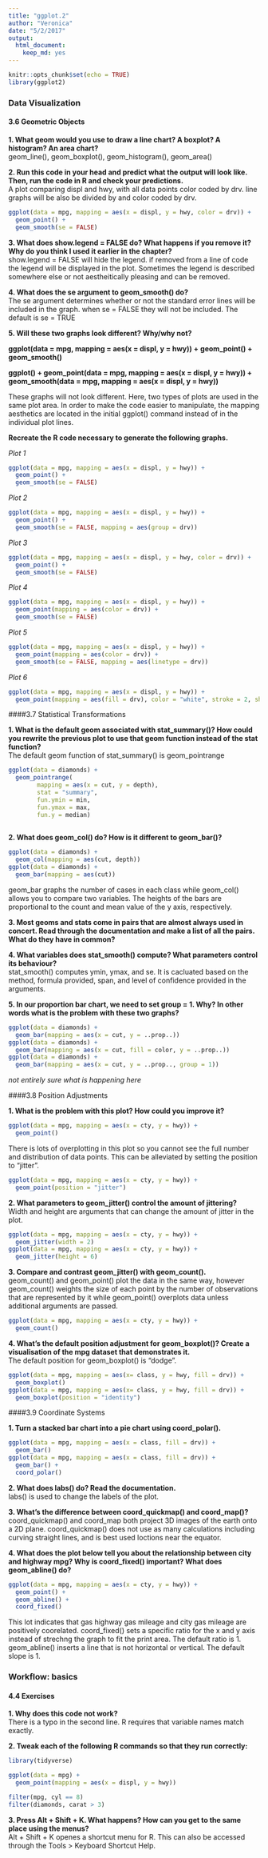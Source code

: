 ```yaml
---
title: "ggplot.2"
author: "Veronica"
date: "5/2/2017"
output: 
  html_document: 
    keep_md: yes
---
```


```r
knitr::opts_chunk$set(echo = TRUE)
library(ggplot2)
```
### Data Visualization

#### 3.6 Geometric Objects

**1. What geom would you use to draw a line chart? A boxplot? A histogram? An area chart?**  
geom_line(), geom_boxplot(), geom_histogram(), geom_area()

**2. Run this code in your head and predict what the output will look like. Then, run the code in R and check your predictions.**  
A plot comparing displ and hwy, with all data points color coded by drv. line graphs will be also be divided by and color coded by drv.

```r
ggplot(data = mpg, mapping = aes(x = displ, y = hwy, color = drv)) + 
  geom_point() + 
  geom_smooth(se = FALSE)
```

**3. What does show.legend = FALSE do? What happens if you remove it?
Why do you think I used it earlier in the chapter?**  
show.legend = FALSE will hide the legend. if removed from a line of code the legend will be displayed in the plot. Sometimes the legend is described somewhere else or not aestheitically pleasing and can be removed. 

**4. What does the se argument to geom_smooth() do?**  
The se argument determines whether or not the standard error lines will be included in the graph. when se = FALSE they will not be included. The default is se = TRUE

**5. Will these two graphs look different? Why/why not?**  

**ggplot(data = mpg, mapping = aes(x = displ, y = hwy)) +** 
  **geom_point() + **
  **geom_smooth()**

**ggplot() + **
  **geom_point(data = mpg, mapping = aes(x = displ, y = hwy)) + **
  **geom_smooth(data = mpg, mapping = aes(x = displ, y = hwy))**
  
These graphs will not look different. Here, two types of plots are used in the same plot area. In order to make the code easier to manipulate, the mapping aesthetics are located in the initial ggplot() command instead of in the individual plot lines. 

**Recreate the R code necessary to generate the following graphs.**  

_Plot 1_
```r
ggplot(data = mpg, mapping = aes(x = displ, y = hwy)) + 
  geom_point() +
  geom_smooth(se = FALSE)
```

_Plot 2_  
```r
ggplot(data = mpg, mapping = aes(x = displ, y = hwy)) + 
  geom_point() +
  geom_smooth(se = FALSE, mapping = aes(group = drv))
```

_Plot 3_
```r
ggplot(data = mpg, mapping = aes(x = displ, y = hwy, color = drv)) + 
  geom_point() +
  geom_smooth(se = FALSE)
```

_Plot 4_
```r
ggplot(data = mpg, mapping = aes(x = displ, y = hwy)) + 
  geom_point(mapping = aes(color = drv)) +
  geom_smooth(se = FALSE)
```

_Plot 5_
```r
ggplot(data = mpg, mapping = aes(x = displ, y = hwy)) + 
  geom_point(mapping = aes(color = drv)) +
  geom_smooth(se = FALSE, mapping = aes(linetype = drv))
```

_Plot 6_  
```r
ggplot(data = mpg, mapping = aes(x = displ, y = hwy)) + 
  geom_point(mapping = aes(fill = drv), color = "white", stroke = 2, shape = 21)
```

####3.7 Statistical Transformations

**1. What is the default geom associated with stat_summary()? How could you rewrite the previous plot to use that geom function instead of the stat function?**  
The default geom function of stat_summary() is geom_pointrange

```r
ggplot(data = diamonds) + 
  geom_pointrange(
        mapping = aes(x = cut, y = depth), 
        stat = "summary",
        fun.ymin = min,
        fun.ymax = max,
        fun.y = median)
    
```

**2. What does geom_col() do? How is it different to geom_bar()?**
```r
ggplot(data = diamonds) + 
  geom_col(mapping = aes(cut, depth))
ggplot(data = diamonds) + 
  geom_bar(mapping = aes(cut))
```  
geom_bar graphs the number of cases in each class while geom_col() allows you to compare two variables. The heights of the bars are proportional to the count and mean value of the y axis, respectively.

**3. Most geoms and stats come in pairs that are almost always used in concert. Read through the documentation and make a list of all the pairs. What do they have in common?**


**4. What variables does stat_smooth() compute? What parameters control its behaviour?**   
stat_smooth() computes ymin, ymax, and se.  It is cacluated based on the method, formula provided, span, and level of confidence provided in the arguments.

**5. In our proportion bar chart, we need to set group = 1. Why? In other words what is the problem with these two graphs?**

```r
ggplot(data = diamonds) + 
  geom_bar(mapping = aes(x = cut, y = ..prop..))
ggplot(data = diamonds) + 
  geom_bar(mapping = aes(x = cut, fill = color, y = ..prop..))
ggplot(data = diamonds) + 
  geom_bar(mapping = aes(x = cut, y = ..prop.., group = 1))
```
_not entirely sure what is happening here_

####3.8 Position Adjustments

**1. What is the problem with this plot? How could you improve it?**
```r
ggplot(data = mpg, mapping = aes(x = cty, y = hwy)) + 
  geom_point()
```  
There is lots of overplotting in this plot so you cannot see the full number and distribution of data points. This can be alleviated by setting the position to "jitter". 
```r
ggplot(data = mpg, mapping = aes(x = cty, y = hwy)) + 
  geom_point(position = "jitter")
```

**2. What parameters to geom_jitter() control the amount of jittering?**  
Width and height are arguments that can change the amount of jitter in the plot.
```r
ggplot(data = mpg, mapping = aes(x = cty, y = hwy)) + 
  geom_jitter(width = 2)
ggplot(data = mpg, mapping = aes(x = cty, y = hwy)) + 
  geom_jitter(height = 6)
```

**3. Compare and contrast geom_jitter() with geom_count().**  
geom_count() and geom_point() plot the data in the same way, however geom_count() weights the size of each point by the number of observations that are represented by it while geom_point() overplots data unless additional arguments are passed. 
```r
ggplot(data = mpg, mapping = aes(x = cty, y = hwy)) + 
  geom_count()
```

**4. What’s the default position adjustment for geom_boxplot()? Create a visualisation of the mpg dataset that demonstrates it.**  
The default position for geom_boxplot() is "dodge".
```r
ggplot(data = mpg, mapping = aes(x= class, y = hwy, fill = drv)) +
  geom_boxplot()
ggplot(data = mpg, mapping = aes(x= class, y = hwy, fill = drv)) +
  geom_boxplot(position = "identity")
```

####3.9 Coordinate Systems

**1. Turn a stacked bar chart into a pie chart using coord_polar().**
```r
ggplot(data = mpg, mapping = aes(x = class, fill = drv)) +
  geom_bar()
ggplot(data = mpg, mapping = aes(x = class, fill = drv)) +
  geom_bar() +
  coord_polar()
```

**2. What does labs() do? Read the documentation.**  
labs() is used to change the labels of the plot. 

**3. What’s the difference between coord_quickmap() and coord_map()?**  
coord_quickmap() and coord_map both project 3D images of the earth onto a 2D plane. coord_quickmap() does not use as many calculations including curving straight lines, and is best used loctions near the equator.

**4. What does the plot below tell you about the relationship between city and highway mpg? Why is coord_fixed() important? What does geom_abline() do?**

```r
ggplot(data = mpg, mapping = aes(x = cty, y = hwy)) +
  geom_point() + 
  geom_abline() +
  coord_fixed()
```  
This lot indicates that gas highway gas mileage and city gas mileage are positively coorelated. coord_fixed() sets a specific ratio for the x and y axis instead of strechng the graph to fit the print area. The default ratio is 1. geom_abline() inserts a line that is not horizontal or vertical. The default slope is 1.

### Workflow: basics

#### 4.4 Exercises

**1. Why does this code not work?**  
There is a typo in the second line. R requires that variable names match exactly.

**2. Tweak each of the following R commands so that they run correctly:**  
```r
library(tidyverse)

ggplot(data = mpg) + 
  geom_point(mapping = aes(x = displ, y = hwy))

filter(mpg, cyl == 8)
filter(diamonds, carat > 3)
```

**3. Press Alt + Shift + K. What happens? How can you get to the same place using the menus?**  
Alt + Shift + K openes a shortcut menu for R. This can also be accessed through the Tools > Keyboard Shortcut Help.